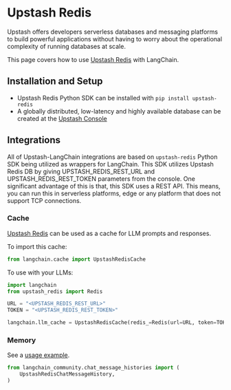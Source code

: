 # Upstash Redis

Upstash offers developers serverless databases and messaging platforms to build powerful applications without having to worry about the operational complexity of running databases at scale.

This page covers how to use [Upstash Redis](https://upstash.com/redis) with LangChain.

## Installation and Setup

- Upstash Redis Python SDK can be installed with `pip install upstash-redis`
- A globally distributed, low-latency and highly available database can be created at the [Upstash Console](https://console.upstash.com)

## Integrations

All of Upstash-LangChain integrations are based on `upstash-redis` Python SDK being utilized as wrappers for LangChain.
This SDK utilizes Upstash Redis DB by giving UPSTASH_REDIS_REST_URL and UPSTASH_REDIS_REST_TOKEN parameters from the console.
One significant advantage of this is that, this SDK uses a REST API. This means, you can run this in serverless platforms, edge or any platform that does not support TCP connections.

### Cache

[Upstash Redis](https://upstash.com/redis) can be used as a cache for LLM prompts and responses.

To import this cache:

```python
from langchain.cache import UpstashRedisCache
```

To use with your LLMs:

```python
import langchain
from upstash_redis import Redis

URL = "<UPSTASH_REDIS_REST_URL>"
TOKEN = "<UPSTASH_REDIS_REST_TOKEN>"

langchain.llm_cache = UpstashRedisCache(redis_=Redis(url=URL, token=TOKEN))
```

### Memory

See a [usage example](/docs/integrations/memory/upstash_redis_chat_message_history).

```python
from langchain_community.chat_message_histories import (
    UpstashRedisChatMessageHistory,
)
```
